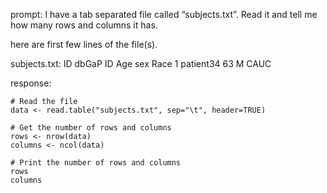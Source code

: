 prompt:
I have a tab separated file called "subjects.txt". Read it and tell me how many rows and columns it has. 

here are first few lines of the file(s).

subjects.txt:
ID	dbGaP ID	Age	sex	Race
1	patient34	63	M	CAUC


response:
```
# Read the file
data <- read.table("subjects.txt", sep="\t", header=TRUE)

# Get the number of rows and columns
rows <- nrow(data)
columns <- ncol(data)

# Print the number of rows and columns
rows
columns
```

